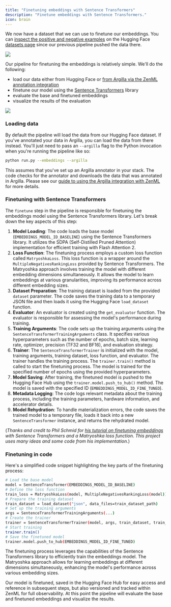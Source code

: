 ```yaml
---
title: "Finetuning embeddings with Sentence Transformers"
description: "Finetune embeddings with Sentence Transformers."
icon: brain
---
```


We now have a dataset that we can use to finetune our embeddings. You can [inspect the positive and negative examples](https://huggingface.co/datasets/zenml/rag%5Fqa%5Fembedding%5Fquestions%5F0%5F60%5F0%5Fdistilabel) on the Hugging Face [datasets page](https://huggingface.co/datasets/zenml/rag%5Fqa%5Fembedding%5Fquestions%5F0%5F60%5F0%5Fdistilabel) since our previous pipeline pushed the data there.

<Frame caption="Synthetic data generated with distilabel for embeddings finetuning">
  <img src="/_assets/user-guide/sy-3.avif"/>
</Frame>

Our pipeline for finetuning the embeddings is relatively simple. We'll do the following:

* load our data either from Hugging Face or [from Argilla via the ZenML annotation integration](latest/stack-components/annotators/argilla)
* finetune our model using the [Sentence Transformers](https://www.sbert.net/) library
* evaluate the base and finetuned embeddings
* visualize the results of the evaluation
<Frame caption="Embeddings finetuning pipeline with Sentence Transformers and ZenML">
  <img src="/_assets/user-guide/sy-4.avif"/>
</Frame>

### Loading data

By default the pipeline will load the data from our Hugging Face dataset. If you've annotated your data in Argilla, you can load the data from there instead. You'll just need to pass an `--argilla` flag to the Python invocation when you're running the pipeline like so:

```bash
python run.py --embeddings --argilla
```

This assumes that you've set up an Argilla annotator in your stack. The code checks for the annotator and downloads the data that was annotated in Argilla. Please see our [guide to using the Argilla integration with ZenML](latest/stack-components/annotators/argilla) for more details.

### Finetuning with Sentence Transformers

The `finetune` step in the pipeline is responsible for finetuning the embeddings model using the Sentence Transformers library. Let's break down the key aspects of this step:

1. **Model Loading**: The code loads the base model (`EMBEDDINGS_MODEL_ID_BASELINE`) using the Sentence Transformers library. It utilizes the SDPA (Self-Distilled Pruned Attention) implementation for efficient training with Flash Attention 2.
2. **Loss Function**: The finetuning process employs a custom loss function called `MatryoshkaLoss`. This loss function is a wrapper around the `MultipleNegativesRankingLoss` provided by Sentence Transformers. The Matryoshka approach involves training the model with different embedding dimensions simultaneously. It allows the model to learn embeddings at various granularities, improving its performance across different embedding sizes.
3. **Dataset Preparation**: The training dataset is loaded from the provided `dataset` parameter. The code saves the training data to a temporary JSON file and then loads it using the Hugging Face `load_dataset` function.
4. **Evaluator**: An evaluator is created using the `get_evaluator` function. The evaluator is responsible for assessing the model's performance during training.
5. **Training Arguments**: The code sets up the training arguments using the `SentenceTransformerTrainingArguments` class. It specifies various hyperparameters such as the number of epochs, batch size, learning rate, optimizer, precision (TF32 and BF16), and evaluation strategy.
6. **Trainer**: The `SentenceTransformerTrainer` is initialized with the model, training arguments, training dataset, loss function, and evaluator. The trainer handles the training process. The `trainer.train()` method is called to start the finetuning process. The model is trained for the specified number of epochs using the provided hyperparameters.
7. **Model Saving**: After training, the finetuned model is pushed to the Hugging Face Hub using the `trainer.model.push_to_hub()` method. The model is saved with the specified ID (`EMBEDDINGS_MODEL_ID_FINE_TUNED`).
8. **Metadata Logging**: The code logs relevant metadata about the training process, including the training parameters, hardware information, and accelerator details.
9. **Model Rehydration**: To handle materialization errors, the code saves the trained model to a temporary file, loads it back into a new `SentenceTransformer` instance, and returns the rehydrated model.

(_Thanks and credit to Phil Schmid for_ [_his tutorial on finetuning embeddings_](https://www.philschmid.de/fine-tune-embedding-model-for-rag) _with Sentence Transformers and a Matryoshka loss function. This project uses many ideas and some code from his implementation._)

### Finetuning in code

Here's a simplified code snippet highlighting the key parts of the finetuning process:

```Bash
# Load the base model
model = SentenceTransformer(EMBEDDINGS_MODEL_ID_BASELINE)
# Define the loss function
train_loss = MatryoshkaLoss(model, MultipleNegativesRankingLoss(model))
# Prepare the training dataset
train_dataset = load_dataset("json", data_files=train_dataset_path)
# Set up the training arguments
args = SentenceTransformerTrainingArguments(...)
# Create the trainer
trainer = SentenceTransformerTrainer(model, args, train_dataset, train_loss)
# Start training
trainer.train()
# Save the finetuned model
trainer.model.push_to_hub(EMBEDDINGS_MODEL_ID_FINE_TUNED)
```

The finetuning process leverages the capabilities of the Sentence Transformers library to efficiently train the embeddings model. The Matryoshka approach allows for learning embeddings at different dimensions simultaneously, enhancing the model's performance across various embedding sizes.

Our model is finetuned, saved in the Hugging Face Hub for easy access and reference in subsequent steps, but also versioned and tracked within ZenML for full observability. At this point the pipeline will evaluate the base and finetuned embeddings and visualize the results.

